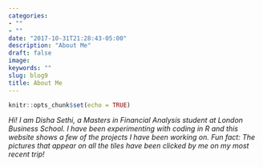 ```yaml
---
categories:
- ""
- ""
date: "2017-10-31T21:28:43-05:00"
description: "About Me"
draft: false
image: 
keywords: ""
slug: blog9
title: About Me
---
```


```r
knitr::opts_chunk$set(echo = TRUE)
```

*Hi! I am Disha Sethi, a Masters in Financial Analysis student at London Business School. I have been experimenting with coding in R and this website shows a few of the projects I have been working on. Fun fact: The pictures that appear on all the tiles have been clicked by me on my most recent trip!*
